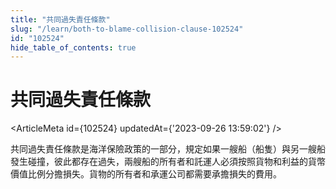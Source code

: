 ```yaml
---
title: "共同過失責任條款"
slug: "/learn/both-to-blame-collision-clause-102524"
id: "102524"
hide_table_of_contents: true
---
```



# 共同過失責任條款

<ArticleMeta id={102524} updatedAt={'2023-09-26 13:59:02'} />
<div className='border-solid border-b border-t-0 my-4 border-[var(--ifm-color-gray-300)]' />

共同過失責任條款是海洋保險政策的一部分，規定如果一艘船（船隻）與另一艘船發生碰撞，彼此都存在過失，兩艘船的所有者和託運人必須按照貨物和利益的貨幣價值比例分擔損失。貨物的所有者和承運公司都需要承擔損失的費用。
